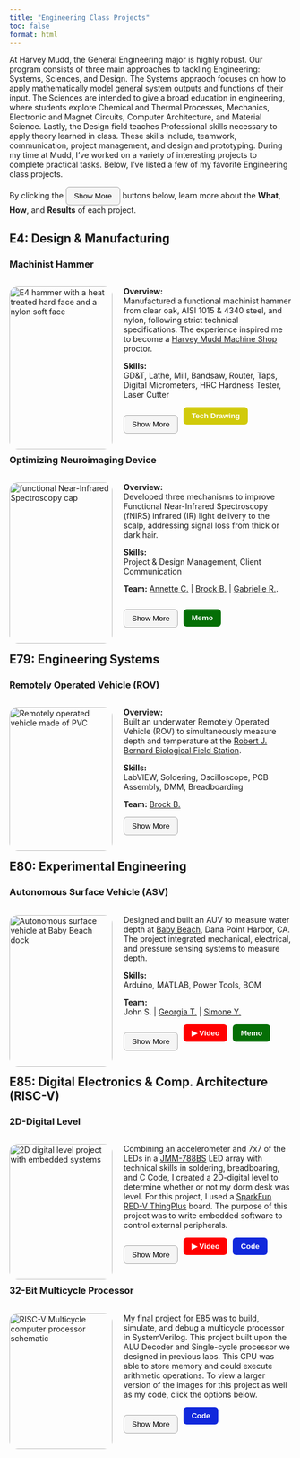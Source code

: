 ```yaml
---
title: "Engineering Class Projects"
toc: false
format: html
---
```

<p class="justified-indent"> 
  At Harvey Mudd, the General Engineering major is highly robust. Our program consists of three main 
  approaches to tackling Engineering: Systems, Sciences, and Design. The Systems appraoch focuses on
  how to apply mathematically model general system outputs and functions of their input. The Sciences
  are intended to give a broad education in engineering, where students explore Chemical and Thermal 
  Processes, Mechanics, Electronic and Magnet Circuits, Computer Architecture, and Material Science. 
  Lastly, the Design field teaches Professional skills necessary to apply theory learned in class. 
  These skills include, teamwork, communication, project management, and design and prototyping. 
  During my time at Mudd, I've worked on a variety of interesting projects to complete practical tasks. 
  Below, I've listed a few of my favorite Engineering class projects. 
</p>

By clicking the 
  <button style="border-radius: 6px; padding: 8px 14px; background-color: #f5f5f5; border: 1px solid #aaa; cursor: pointer;">
    Show More
  </button>
buttons below, learn more about the __What__, __How__, and __Results__ of each project. 


## E4: Design & Manufacturing ##


### Machinist Hammer ###


<script>
  function toggleContent() {
    var content = document.getElementById("moreContent");
    var button = document.getElementById("toggleButton");

    if (content.style.display === "none") {
      content.style.display = "block";
      button.innerHTML = "Show Less";  // Change button text to "Show Less"
    } else {
      content.style.display = "none";
      button.innerHTML = "Show More";  // Change button text to "Show More"
    }
  }
</script>

<div style="display: flex; flex-direction: row; flex-wrap: wrap; gap: 20px;">
<div style="flex: 2; width: 300px;">
<img src="images/hammer/Hammer_Full.png" alt="E4 hammer with a heat treated hard face and a nylon soft face" style="width:100%; border-radius: 15px;">
</div>

<div style="flex: 2; min-width: 300px;">
  <p class="justify-text"> 
    __Overview:__ <br>
    Manufactured a functional machinist hammer from clear oak, AISI 1015 & 4340 steel, and nylon, following strict technical specifications.
    The experience inspired me to become a [Harvey Mudd Machine Shop]((https://www.hmc.edu/engineering/current-student-information/engineering-machine-shop/))
    proctor. 
  </p>

  <p class="justify-text"> 
    __Skills:__ <br>
    GD&T, Lathe, Mill, Bandsaw, Router, Taps, Digital Micrometers, HRC Hardness Tester, Laser Cutter
  </p>

<div style="display: flex; gap: 10px;">
  <button id="toggleButton" onclick="toggleContent()" style="border-radius: 6px; padding: 8px 14px; background-color: #f5f5f5; border: 1px solid #aaa; cursor: pointer;">
    Show More
  </button>

  <a href="documents/E4_tech_drawing.pdf" target="_blank">
    <button style="border-radius: 6px; padding: 8px 14px; background-color: #d1ca0a; color: white; border: none; font-weight: bold; cursor: pointer;">
      Tech Drawing
    </button>
  </a>
  </div>
</div>
</div>

<div>
<div id="moreContent" style="display:none;">
<div class="row">
<div class="column">
<p> ### What? ### 
  <img src="images/hammer/Hammer_Labeled.png" alt="Hammer" style="width:100%; border-radius: 15px;">

<div style="padding: 5px; font-size: 0.8rem;">

- Crafted a functional machinist hammer from oak, steel, and nylon, adhering to precise GD&T specifications. <br><br>
- Contributed to the Harvey Mudd College tradition of student-made hammers while developing hands-on machining skills. 

</div>
</p>
</div>
<div class="column">
<p> ### How? ###

<img src="images/hammer/hammer_oven.png" alt="Hammer" style="width:100%; border-radius: 15px;">

<div style="padding: 5px; font-size: 0.8rem;">

- Machined head stock to length using lathe and milling operations and verified with digital micrometers. <br><br>
- Heat treated hardface, verified HRC Hardness for durability, and sandblasted for smooth finish.  <br><br>

</div>
</p>
</div>
<div class="column">
<p> ### Results ###

<img src="images/hammer/hammer_selfie.png" alt="Hammer" style="width:100%; border-radius: 15px;">

<div style="padding: 5px; font-size: 0.8rem;">

- Delivered a high-quality, durable machinist hammer that scored near perfect in quality of manufacturing. <br><br>
- Became a Machine Shop proctor, training and mentoring new students to ensure shop safety.

</div>
</p>
</div>
</div>
</div>
</div>
<div>
</div>


### Optimizing Neuroimaging Device ###


<script>
  function toggleContenta() {
    var content = document.getElementById("moreContenta");
    var button = document.getElementById("toggleButtona");

    if (content.style.display === "none") {
      content.style.display = "block";
      button.innerHTML = "Show Less";  // Change button text to "Show Less"
    } else {
      content.style.display = "none";
      button.innerHTML = "Show More";  // Change button text to "Show More"
    }
  }
</script>

<div style="display: flex; flex-direction: row; flex-wrap: wrap; gap: 20px;">
<div style="flex: 2; width: 300px;">
<img src="images/fNIRS/headcap_cover.png" alt="functional Near-Infrared Spectroscopy cap" style="width:100%; border-radius: 15px;">
</div>

<div style="flex: 2; min-width: 300px;">
  <p class="justify-text"> 
    __Overview:__ <br>
    Developed three mechanisms to improve Functional Near-Infrared Spectroscopy (fNIRS) infrared (IR) light delivery to the scalp,
    addressing signal loss from thick or dark hair. 
  </p>

  <p class="justify-text"> 
    __Skills:__ <br>
    Project & Design Management, Client Communication 
  </p>  

  <p class="justify-text"> 
    __Team:__ 
    [Annette C.](https://www.linkedin.com/in/annette-chang-b31b592ba/) |
    [Brock B.](https://www.linkedin.com/in/brockbownds/) |
    [Gabrielle R.](https://www.linkedin.com/in/gabbyreynolds/).
  </p>

<div style="display: flex; gap: 10px;">
  <button id="toggleButtona" onclick="toggleContenta()" style="border-radius: 6px; padding: 8px 14px; background-color: #f5f5f5; border: 1px solid #aaa; cursor: pointer;">
    Show More
  </button>

  <a href="documents/e4_final_memo.pdf" target="_blank">
    <button style="border-radius: 6px; padding: 8px 14px; background-color: #056f06; color: white; border: none; font-weight: bold; cursor: pointer;">
      Memo
    </button>
  </a>
</div>
</div>
</div>

<div>

<div id="moreContenta" style="display:none;">
<div class="row">
<div class="column">
<p> ### What? ###
  <img src="images/fNIRS/design_solutions.png" alt="fNIRS" style="width:100%; border-radius: 15px;">

<div style="padding: 5px; font-size: 0.8rem;">
1. __Fiber Optic Attachment with Custom Spring Cap:__ Threads IR light through thick hair to the scalp. <br><br>
2. __Hair Moving Pick:__ Moves hair away from covering the scalp. <br><br>
3. __Wider Mounting Base:__ Improves contact between the IR emitters and scalp.

</div>
</p>
</div>
<div class="column">
<p> ### How? ###

<img src="images/fNIRS/optodes.png" alt="fNIRS" style="width:100%; border-radius: 15px;">

<div style="padding: 5px; font-size: 0.8rem;">

- Machined prototypes to verify proof of concept and refined iterations based on client input and professor feedback. <br><br>
- Developed process routers for all prototype designs and documented findings into reports to be shared with the team and the client.  

</div>
</p>
</div>
<div class="column">
<p> ### Results ###

<img src="images/fNIRS/fNIRS_results.png" alt="fNIRS" style="width:100%; border-radius: 15px;">

<div style="padding: 5px; font-size: 0.8rem;">

- Increased signal clarity of fNIR device for users with dense hair types (3C, 4A), improving readings from critical to acceptable. <br><br>
- Gained experience arranging and executing client meetings to determine client needs and pain points.

</div>
</p>
</div>
</div>
</div>
</div>
<div>
</div>


## E79: Engineering Systems ##


### Remotely Operated Vehicle (ROV) ###


<script>
  function toggleContent3() {
    var content = document.getElementById("moreContent3");
    var button = document.getElementById("toggleButton3");

    if (content.style.display === "none") {
      content.style.display = "block";
      button.innerHTML = "Show Less";  // Change button text to "Show Less"
    } else {
      content.style.display = "none";
      button.innerHTML = "Show More";  // Change button text to "Show More"
    }
  }
</script>

<div style="display: flex; flex-direction: row; flex-wrap: wrap; gap: 20px;">
<div style="flex: 2; width: 300px;">
<img src="images/rov/rov_cover.png" alt="Remotely operated vehicle made of PVC" style="width:100%; border-radius: 15px;">
</div>

<div style="flex: 2; min-width: 300px;">
  <p class="justify-text"> 
    __Overview:__ <br>
    Built an underwater Remotely Operated Vehicle (ROV) to simultaneously measure depth and temperature at the 
    [Robert J. Bernard Biological Field Station](https://fbbfs.org/about.html).
  </p>

  <p class="justify-text"> 
    __Skills:__ <br>
    LabVIEW, Soldering, Oscilloscope, PCB Assembly, DMM, Breadboarding
  </p>

  <p class="justify-text"> 
    __Team:__ 
    [Brock B.](https://www.linkedin.com/in/brockbownds/)
  </p>

  <button id="toggleButton3" onclick="toggleContent3()" style="border-radius: 6px; padding: 8px 14px; background-color: #f5f5f5; border: 1px solid #aaa; cursor: pointer;">
    Show More
    </button>
</div>
</div>

<div>
<div id="moreContent3" style="display:none;">
<div class="row">
<div class="column">
<p> ### What? ###

<img src="images/rov/rov_tank.png" alt="ROV" style="width:100%; border-radius: 15px;">

<div style="padding: 5px; font-size: 0.8rem;">

- Created a fully waterproof ROV to measure temperature across varying depths. <br><br>
- Implemented P control for motor operation.

</div>
</p>
</div>
<div class="column">
<p> ### How? ###

<img src="images/rov/rov_labview.png" alt="ROV" style="width:100%; border-radius: 15px;">

<div style="padding: 5px; font-size: 0.8rem;">

- Modeled and simulated vertical motion of the ROV by changing the motor PWM duty cycle in LabVIEW. <br><br>
- Soldered [MPX5700](https://www.nxp.com/docs/en/data-sheet/MPX5700.pdf) pressure sensor and [NXFT15XH103](https://drive.google.com/file/d/1leiB2mRnPxhZ7hLnxq3vnmnNOU1aAgqp/view)
thermistor circuits to the project PCB.

</div>
</p>
</div>
<div class="column">
<p> ### Results ###

<img src="images/rov/rov_soldering.png" alt="ROV" style="width:100%; border-radius: 15px;">

<div style="padding: 5px; font-size: 0.8rem;">

- Deployed ROV in a real-world application and collected reasonable environmental data. <br><br>
- Gained hands-on experience in circuit breadboarding, soldering, and oscilloscope use.

</div>
</p>
</div>
</div>
</div>
</div>
<div>
</div>


## E80: Experimental Engineering ##


### Autonomous Surface Vehicle (ASV) ###


<script>
  function toggleContentA() {
    var content = document.getElementById("moreContentA");
    var button = document.getElementById("toggleButtonA");

    if (content.style.display === "none") {
      content.style.display = "block";
      button.innerHTML = "Show Less";  // Change button text to "Show Less"
    } else {
      content.style.display = "none";
      button.innerHTML = "Show More";  // Change button text to "Show More"
    }
  }
</script>

<div style="display: flex; flex-direction: row; flex-wrap: wrap; gap: 20px;">
<div style="flex: 2; width: 300px;">
<img src="images/asv/ASV.JPG" alt="Autonomous surface vehicle at Baby Beach dock" style="width:100%; border-radius: 15px;">
</div>

<div style="flex: 2; min-width: 300px;">
  <p class="justify-text"> 
    Designed and built an AUV to measure water depth at [Baby Beach]((https://visitdanapoint.com/what-to-do/baby-beach/)), Dana 
    Point Harbor, CA. The project integrated mechanical, electrical, and pressure sensing systems to measure depth. 
  </p>

  <p class="justify-text"> 
    __Skills:__ <br>
    Arduino, MATLAB, Power Tools, BOM
  </p>

  <p class="justify-text"> 
    __Team:__ <br>
    John S. | 
    [Georgia T.](https://www.linkedin.com/in/georgia-tai/) |
    [Simone Y.](https://www.linkedin.com/in/simone-yang/)
  </p>

<div style="display: flex; gap: 10px;">
  <button id="toggleButtonA" onclick="toggleContentA()" style="border-radius: 6px; padding: 8px 14px; background-color: #f5f5f5; border: 1px solid #aaa; cursor: pointer;">
    Show More
  </button>

  <a href="asv_demo.mp4" target="_blank">
    <button style="border-radius: 6px; padding: 8px 14px; background-color: #ff0000; color: white; border: none; font-weight: bold; cursor: pointer;">
      ▶ Video
    </button>
  </a>
  <a href="documents/E80_tech_memo.pdf" target="_blank">
    <button style="border-radius: 6px; padding: 8px 14px; background-color: #056f06; color: white; border: none; font-weight: bold; cursor: pointer;">
      Memo
    </button>
  </a>
 </div>
</div>
</div>

<div>
<div id="moreContentA" style="display:none;">
<div class="row">
<div class="column">
<p> ### What? ###
</p>
<p> 

<img src="images/asv/e80_sensors.png" alt="ROV" style="width:100%; border-radius: 15px;">

<div style="padding: 5px; font-size: 0.8rem;">

1. When lowered, the Hall effect sensor counts revolutions of the winch spool with a known radius. <br><br>
2. When lowered, The pressure sensor can be related to depth via a calibration curve. <br><br>
3. When raised, integrating motor-pulling speed with respect to time to find distance.

</div>
</p>
</div>
<div class="column">
<p> ### How? ###
</p>
<p> 

<img src="images/asv/e80_pcb.png" alt="ROV" style="width:100%; border-radius: 15px;">

<div style="padding: 5px; font-size: 0.8rem;">

- Researched electrical components to safety design circuitry. <br><br>
- Used power tools to construct a lightweight, buoyant ASV frame. <br><br>
- Iterated Arduino code on the [Teensy 4.0](https://www.pjrc.com/teensy/card10a_rev2_web.pdf) in order to interface all components at specific times.

</div>
</p>
</div>
<div class="column">
<p> ### Results ###
</p>
<p> 

<img src="images/asv/e80_poster.jpg" alt="ASV" style="width:100%; border-radius: 15px;">

<div style="padding: 5px; font-size: 0.8rem;">

- Gained experience with the fast-pace reality of product development in a real-world environment. <br><br>
- Learned how to effectively manage a project and meet budget and time constraints. <br><br>
- Mapped a depth path from the Baby Beach dock to the shore with low-cost sensors ($50 budget).

</div>
</p>
</div>
</div>
</div>
</div>
<div>
</div>


## E85: Digital Electronics & Comp. Architecture (RISC-V)


### 2D-Digital Level


<script>
  function toggleContent2() {
    var content = document.getElementById("moreContent2");
    var button = document.getElementById("toggleButton2");

    if (content.style.display === "none") {
      content.style.display = "block";
      button.innerHTML = "Show Less";  // Change button text to "Show Less"
    } else {
      content.style.display = "none";
      button.innerHTML = "Show More";  // Change button text to "Show More"
    }
  }
</script>

<div style="display: flex; flex-direction: row; flex-wrap: wrap; gap: 20px;">
<div style="flex: 2; width: 300px;">
<img src="images/digital_level/digital_cover.png" alt="2D digital level project with embedded systems" style="width:100%; border-radius: 15px;">
</div>

<div style="flex: 2; min-width: 300px;">
  <p class="justify-text">
    Combining an accelerometer and 7x7 of the LEDs in a [JMM-788BS](documents/JMM-788BS.pdf) LED array with technical skills in 
    soldering, breadboaring, and C Code, I created a 2D-digital level to 
    determine whether or not my dorm desk was level. For this project, I used a [SparkFun 
    RED-V ThingPlus](images/digital_level/redvthingpluspins.PNG) board. The purpose of this
    project was to write embedded software to control external peripherals.
  </p>

<div style="display: flex; gap: 10px;">
  <button id="toggleButton2" onclick="toggleContent2()" style="border-radius: 6px; padding: 8px 14px; background-color: #f5f5f5; border: 1px solid #aaa; cursor: pointer;">
    Show More
  </button>

  <a href="level.mp4" target="_blank">
    <button style="border-radius: 6px; padding: 8px 14px; background-color: #ff0000; color: white; border: none; font-weight: bold; cursor: pointer;">
      ▶ Video
    </button>
  </a>
  <a href="documents/Lab8_DSH_FINAL.txt" target="_blank">
    <button style="border-radius: 6px; padding: 8px 14px; background-color: #1128dc; color: rgb(255, 255, 255); border: none; font-weight: bold; cursor: pointer;">
      Code
    </button>
  </a>
 </div>
</div>
</div>

<div>
<div id="moreContent2" style="display:none;">
<div class="row">
<div class="column">
<p> ### What? ###
</p>
<p> 

<img src="images/digital_level/level_portrait.png" alt="Level" style="width:100%; border-radius: 15px;">

<div style="padding: 10px;">
</div>

- The LED matrix displays a red "bubble" indicating the orientation of the __accelerometer__ in the x and 
y axes. 

-  When the accelerometer is level, the bubble lies at the center of the 7x7 LED matrix display. 

- The bubble stops at the edge of the matrix if the tilt of the breadboard is too large. 

</p>
</div>
<div class="column">
<p> ### How? ###
</p>
<p> 

<img src="images/digital_level/level_soldering1.png" alt="Level" style="width:100%; border-radius: 15px;">

<div style="padding: 10px;">
</div>

- Interpreted LED __data sheet__ to determine current limiting resistor values as well as pinout configuration. 

- __Soldered__ accelerometer and created a __circuit schematic__ to streamline __C Code__. 

- Calibrated accelerometer by tilting in 5º intevals along axes and recording output readings. 

</p>
</div>
<div class="column">
<p> ### Results ###
</p>
<p> 


<img src="images/digital_level/level_image.jpg" alt="Level" style="width:100%; border-radius: 15px;">

<div style="padding: 10px;">
</div>

- Click [Digital Demo](level.mp4) to view a video demo of 
the level on my desk. 

- Wrote embedded software using [C Code](documents/Lab8_DSH_FINAL.txt) to control __external peripherals__. 

- Designed an accurate and sensitive 2D-digital level.

- Determined that my dorm desk is level!

</p>
</div>
</div>
</div>
</div>
<div>
</div>


### 32-Bit Multicycle Processor


<script>
  function toggleContent5() {
    var content = document.getElementById("moreContent5");
    var button = document.getElementById("toggleButton5");

    if (content.style.display === "none") {
      content.style.display = "block";
      button.innerHTML = "Show Less";  // Change button text to "Show Less"
    } else {
      content.style.display = "none";
      button.innerHTML = "Show More";  // Change button text to "Show More"
    }
  }
</script>

<div style="display: flex; flex-direction: row; flex-wrap: wrap; gap: 20px;">
<div style="flex: 2; width: 300px;">
<img src="images/multicycle/multicycle_cover_image.jpg" alt="RISC-V Multicycle computer processor schematic" style="width:100%; border-radius: 15px;">
</div>

<div style="flex: 2; min-width: 300px;">
  <p class="justify-text">
    My final project for E85 was to build, simulate, and debug a multicycle processor in SystemVerilog. 
    This project built upon the ALU Decoder and Single-cycle processor we designed in previous labs. This CPU was able to 
    store memory and could execute arithmetic operations. To view a larger version of the images for this project as well
    as my code, click the options below. 
  </p>

<div style="display: flex; gap: 10px;">
  <button id="toggleButton5" onclick="toggleContent5()" style="border-radius: 6px; padding: 8px 14px; background-color: #f5f5f5; border: 1px solid #aaa; cursor: pointer;">
    Show More
  </button>

  <a href="images/multicycle/Multicycle_Code.pdf" target="_blank">
    <button style="border-radius: 6px; padding: 8px 14px; background-color: #1128dc; color: rgb(255, 255, 255); border: none; font-weight: bold; cursor: pointer;">
      Code
    </button>
  </a>
  </div>
</div>
</div>

<div>
<div id="moreContent5" style="display:none;">
<div class="row">  
<div class="column">
<p> ### What? ###

<img src="images/multicycle/schematic_top.jpg" alt="Multicycle" style="width:100%; border-radius: 15px;">

<div style="padding: 10px;">
</div>

- Created a 32-bit multicycle computer processor that can compute arithmetic operations,
manage memory, and execute instructions in real-time. 

- Click [Multicycle Code](images/multicycle/Multicycle_Code.pdf) to view my code starting on page 2.  

</p>
</div>
<div class="column">
<p> ### How? ###

<img src="images/multicycle/instantiation.jpg" alt="Multicycle" style="width:100%; border-radius: 15px;">

<div style="padding: 10px;">
</div>

- Wrote a datapath in __SystemVerilog__ to connect controller, memory, and register file components.

- Systematically __debugged__ my code by comparing __assembly__ and __machine language__ test benches against waveforms, 
identifying error origins.

- Consulted Quartus RLT schematic to ensure accurate I/O ports.

</p>
</div>
<div class="column">
<p> ### Results ###

<img src="images/multicycle/waveforms.jpg" alt="Multicycle" style="width:100%; border-radius: 15px;">

<div style="padding: 10px;">
</div>

- 32-Bit RISC-V Multicycle processor matched waveform expectations, indicating that the corret values where
written to the correct address. 

- Adapted Single-cycle processor building blocks such as muxes, registers, and adders for Multicycle processor use. 

- Deep understanding of function instantiation and module hierarchy for SystemVerilog.

</p>
</div>
</div>
</div>
</div>
<div>
</div>
